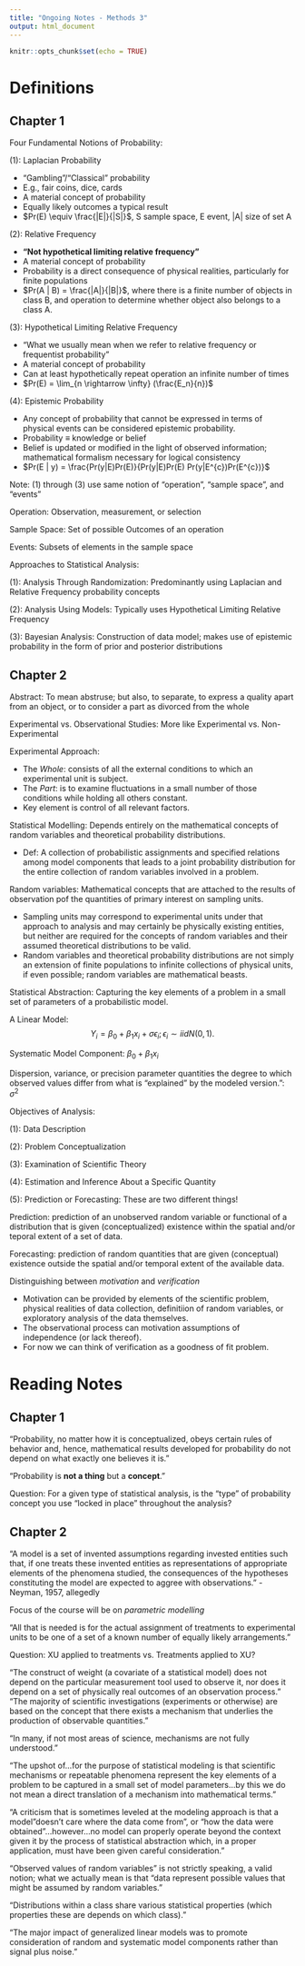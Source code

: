 ```yaml
---
title: "Ongoing Notes - Methods 3"
output: html_document
---
```


```r
knitr::opts_chunk$set(echo = TRUE)
```

# Definitions

## Chapter 1

Four Fundamental Notions of Probability: 

(1): Laplacian Probability 

  - "Gambling"/"Classical" probability
  - E.g., fair coins, dice, cards 
  - A material concept of probability 
  - Equally likely outcomes a typical result
  - $Pr(E) \equiv \frac{|E|}{|S|}$, S sample space, E event, |A| size of set A 
  
(2): Relative Frequency

  - **"Not hypothetical limiting relative frequency"**
  - A material concept of probability 
  - Probability is a direct consequence of physical realities, particularly for finite populations 
  - $Pr(A | B) = \frac{|A|}{|B|}$, where there is a finite number of objects in class B, and operation to determine whether object also belongs to a class A. 
    
(3): Hypothetical Limiting Relative Frequency

  - "What we usually mean when we refer to relative frequency or frequentist probability" 
  - A material concept of probability 
  - Can at least hypothetically repeat operation an infinite number of times 
  - $Pr(E) = \lim_{n \rightarrow \infty} (\frac{E_n}{n})$
  
(4): Epistemic Probability 

  - Any concept of probability that cannot be expressed in terms of physical events can be considered epistemic probability. 
  - Probability $\equiv$ knowledge or belief 
  - Belief is updated or modified in the light of observed information; mathematical formalism necessary for logical consistency 
  - $Pr(E | y) = \frac{Pr(y|E)Pr(E)}{Pr(y|E)Pr(E) Pr(y|E^{c})Pr(E^{c})}$

Note: (1) through (3) use same notion of "operation", "sample space", and "events" 

Operation: Observation, measurement, or selection

Sample Space: Set of possible Outcomes of an operation

Events: Subsets of elements in the sample space 

Approaches to Statistical Analysis: 

  (1): Analysis Through Randomization: Predominantly using Laplacian and Relative Frequency probability concepts 
  
  (2): Analysis Using Models: Typically uses Hypothetical Limiting Relative Frequency
  
  (3): Bayesian Analysis: Construction of data model; makes use of epistemic probability in the form of prior and posterior distributions

## Chapter 2 

Abstract: To mean abstruse; but also, to separate, to express a quality apart from an object, or to consider a part as divorced from the whole 

Experimental vs. Observational Studies: More like Experimental vs. Non-Experimental 

Experimental Approach: 

  - The *Whole*: consists of all the external conditions to which an experimental unit is subject. 
  - The *Part*: is to examine fluctuations in a small number of those conditions while holding all others constant. 
  - Key element is control of all relevant factors. 
  
Statistical Modelling: Depends entirely on the mathematical concepts of random variables and theoretical probability distributions. 

  - Def: A collection of probabilistic assignments and specified relations among model components that leads to a joint probability distribution for the entire collection of random variables involved in a problem. 

Random variables: Mathematical concepts that are attached to the results of observation pof the quantities of primary interest on sampling units. 

  - Sampling units may correspond to experimental units under that approach to analysis and may certainly be physically existing entities, but neither are required for the concepts of random variables and their assumed theoretical distributions to be valid. 
  - Random variables and theoretical probability distributions are not simply an extension of finite populations to infinite collections of physical units, if even possible; random variables are mathematical beasts. 
  
Statistical Abstraction: Capturing the key elements of a problem in a small set of parameters of a probabilistic model. 

A Linear Model: 
$$
Y_i = \beta_0 + \beta_1x_i + \sigma \epsilon_i; \epsilon_i \sim iidN(0,1). 
$$

Systematic Model Component: $\beta_0 + \beta_1x_i$

Dispersion, variance, or precision parameter quantities the degree to which observed values differ from what is "explained" by the modeled version.": $\sigma^2$ 

Objectives of Analysis: 

  (1): Data Description
  
  (2): Problem Conceptualization
  
  (3): Examination of Scientific Theory 
  
  (4): Estimation and Inference About a Specific Quantity 
  
  (5): Prediction or Forecasting: These are two different things! 
  
Prediction: prediction of an unobserved random variable or functional of a distribution that is given (conceptualized) existence within the spatial and/or teporal extent of a set of data.

Forecasting: prediction of random quantities that are given (conceptual) existence outside the spatial and/or temporal extent of the available data. 

Distinguishing between *motivation* and *verification*

  - Motivation can be provided by elements of the scientific problem, physical realities of data collection, definitiion of random variables, or exploratory analysis of the data themselves. 
  - The observational process can motivation assumptions of independence (or lack thereof). 
  - For now we can think of verification as a goodness of fit problem. 

\newpage 

# Reading Notes 

## Chapter 1

"Probability, no matter how it is conceptualized, obeys certain rules of behavior and, hence, mathematical results developed for probability do not depend on what exactly one believes it is." 

"Probability is **not a thing** but a **concept**." 

Question: For a given type of statistical analysis, is the "type" of probability concept you use "locked in place" throughout the analysis? 

## Chapter 2 

"A model is a set of invented assumptions regarding invested entities such that, if one treats these invented entities as representations of appropriate elements of the phenomena studied, the consequences of the hypotheses constituting the model are expected to aggree with observations." - Neyman, 1957, allegedly 

Focus of the course will be on *parametric modelling* 

"All that is needed is for the actual assignment of treatments to experimental units to be one of a set of a known number of equally likely arrangements." 

Question: XU applied to treatments vs. Treatments applied to XU? 

"The construct of weight (a covariate of a statistical model) does not depend on the particular measurement tool used to observe it, nor does it depend on a set of physically real outcomes of an observation process." 
"The majority of scientific investigations (experiments or otherwise) are based on the concept that there exists a mechanism that underlies the production of observable quantities." 

"In many, if not most areas of science, mechanisms are not fully understood." 

"The upshot of...for the purpose of statistical modeling is that scientific mechanisms or repeatable phenomena represent the key elements of a problem to be captured in a small set of model parameters...by this we do not mean a direct translation of a mechanism into mathematical terms."

"A criticism that is sometimes leveled at the modeling approach is that a model "doesn't care where the data come from", or "how the data were obtained"...however...no model can properly operate beyond the context given it by the process of statistical abstraction which, in a proper application, must have been given careful consideration." 

"Observed values of random variables" is not strictly speaking, a valid notion; what we actually mean is that "data represent possible values that might be assumed by random variables." 

"Distributions within a class share various statistical properties (which properties these are depends on which class)." 

"The major impact of generalized linear models was to promote consideration of random and systematic model components rather than signal plus noise." 